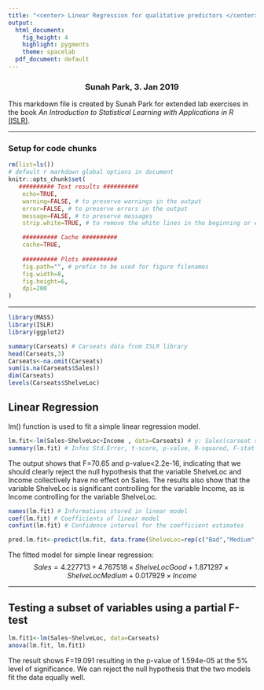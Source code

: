 ```yaml
---
title: "<center> Linear Regression for qualitative predictors </center>"
output:
  html_document:
    fig_height: 4
    highlight: pygments
    theme: spacelab
  pdf_document: default
---
```

<center> <h3> Sunah Park, 3. Jan 2019 </center>

This markdown file is created by Sunah Park for extended lab exercises in the book _An Introduction to Statistical Learning with Applications in R_ [(ISLR)](https://www-bcf.usc.edu/~gareth/ISL/ISLR%20First%20Printing.pdf). 


* * *

### Setup for code chunks
```r
rm(list=ls())
# default r markdown global options in document
knitr::opts_chunk$set(
   ########## Text results ##########
    echo=TRUE, 
    warning=FALSE, # to preserve warnings in the output 
    error=FALSE, # to preserve errors in the output
    message=FALSE, # to preserve messages
    strip.white=TRUE, # to remove the white lines in the beginning or end of a source chunk in the output 

    ########## Cache ##########
    cache=TRUE,
   
    ########## Plots ##########
    fig.path="", # prefix to be used for figure filenames
    fig.width=8,
    fig.height=6,
    dpi=200
)
```



* * * 
```r
library(MASS)
library(ISLR)
library(ggplot2)
```

```r
summary(Carseats) # Carseats data from ISLR library
head(Carseats,3)
Carseats<-na.omit(Carseats)
sum(is.na(Carseats$Sales))
dim(Carseats)
levels(Carseats$ShelveLoc)
```

## __Linear Regression__
lm() function is used to fit a simple linear regression model.
```r
lm.fit<-lm(Sales~ShelveLoc+Income , data=Carseats) # y: Sales(carseat sales), x: ShelveLoc(quality of the shelving location: Bad, Medium or Good), Income level from the database Carseats 
summary(lm.fit) # Infos Std.Error, t-score, p-value, R-squared, F-stat
```
The output shows that F=70.65 and p-value<2.2e-16, indicating that we should clearly reject the null hypothesis that the variable ShelveLoc and Income collectively have no effect on Sales. The results also show that the variable ShelveLoc is significant controlling for the variable Income, as is Income controlling for the variable ShelveLoc. 


```r
names(lm.fit) # Informations stored in linear model
coef(lm.fit) # Coefficients of linear model
confint(lm.fit) # Confidence interval for the coefficient estimates

pred.lm.fit<-predict(lm.fit, data.frame(ShelveLoc=rep(c("Bad","Medium","Good"),each=3), Income=rep(c(20,70,120),3)),interval="confidence"); pred.lm.fit
```

The fitted model for simple linear regression:
$$ {Sales}=4.227713+4.767518\times{ShelveLocGood}+1.871297\times{ShelveLocMedium}+0.017929\times{Income} $$

* * *
## __Testing a subset of variables using a partial F-test__

```r
lm.fit1<-lm(Sales~ShelveLoc, data=Carseats)
anova(lm.fit, lm.fit1)
```
The result shows F=19.091 resulting in the p-value of 1.594e-05 at the 5% level of significance. We can reject the null hypothesis that the two models fit the data equally well. 